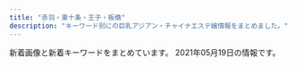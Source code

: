 ```yaml
---
title: "赤羽・東十条・王子・板橋"
description: "キーワード別にの巨乳アジアン・チャイナエステ嬢情報をまとめました。"
---
```


新着画像と新着キーワードをまとめています。
2021年05月19日の情報です。

<DmmAffiliateIns />
<KeywordTable
  shops={
    [
    {
        "img_links": [
            "http://angel-aroma.net/img/m5.jpg",
            "http://angel-aroma.net/img/qr.jpg",
            "http://angel-aroma.net/img/m4.jpg",
            "http://angel-aroma.net/img/stafft.jpg",
            "http://angel-aroma.net/img/m30.jpg",
            "http://angel-aroma.net/img/sta2.jpg",
            "http://angel-aroma.net/img/m1.jpg",
            "http://angel-aroma.net/img/top.jpg",
            "http://angel-aroma.net/img/sta6.jpg",
            "http://angel-aroma.net/img/m6.jpg",
            "http://angel-aroma.net/img/m20.jpg",
            "http://angel-aroma.net/img/sta3.jpg",
            "http://angel-aroma.net/img/m2.jpg",
            "http://angel-aroma.net/img/sta1.jpg",
            "http://angel-aroma.net/img/m3.jpg",
            "http://angel-aroma.net/img/no.png",
            "http://angel-aroma.net/img/m10.jpg",
            "http://angel-aroma.net/img/sta5.jpg"
        ],
        "keywords": {
            "87": 2,
            "82": 2,
            "86": 4,
            "84": 2
        },
        "name": "\u30c0\u30fc\u30ea\u30f3",
        "url": "http://angel-aroma.net/",
        "station": "JR\u8d64\u7fbd\u99c5\u6771\u53e3"
    },
    {
        "img_links": [
            "http://minming.work/uploads/210405/1-2104051H21N45.jpg",
            "http://minming.work/uploads/allimg/210222/1-2102221K144L3.png",
            "http://minming.work/uploads/210405/1-2104051H30X20.jpg",
            "http://minming.work/uploads/210405/1-2104051H4034V.jpg"
        ],
        "station": "\u9ad8\u5cf6\u5e73\u99c5",
        "url": "http://minming.work/",
        "name": "Jessica",
        "keywords": {
            "D": 3,
            "88": 1,
            "86": 2
        }
    },
    {
        "name": "\u7e01\u697d",
        "keywords": {
            "87": 1,
            "D": 5,
            "85": 2,
            "C": 1
        },
        "url": "http://figret.xyz/",
        "img_links": [
            "http://figret.xyz/static/picture/info2.jpg",
            "http://figret.xyz/static/picture/info_text.jpg",
            "http://figret.xyz/uploads/200520/1-200520100430557.jpg",
            "http://figret.xyz/static/picture/bar-inte.png",
            "http://figret.xyz/static/picture/girls-bar.png",
            "http://figret.xyz/static/picture/bar-news.png",
            "http://figret.xyz/static/picture/bar-girls.png",
            "http://figret.xyz/static/picture/info1.jpg",
            "http://figret.xyz/static/picture/bar-infomation.png",
            "http://figret.xyz/uploads/210515/1-2105151454123F.jpg",
            "http://figret.xyz/uploads/210517/1-21051G0253T50.jpg",
            "http://figret.xyz/uploads/200520/1-200520100455411.jpg",
            "http://figret.xyz/uploads/210501/1-2105011FK05b.jpg",
            "http://figret.xyz/uploads/200520/1-200520094144146.jpg"
        ],
        "station": "JR\u5341\u6761\u99c5\u5357\u53e3"
    },
    {
        "url": "http://www.kaen.relaxmens.com/",
        "name": "\u83ef\u8276",
        "keywords": {
            "86": 6,
            "D": 6,
            "E": 6,
            "85": 30,
            "C": 30,
            "87": 6
        },
        "img_links": [
            "http://www.kaen.relaxmens.com/images/maining.jpg",
            "http://www.kaen.relaxmens.com/images/sp_tit_new.png",
            "http://www.kaen.relaxmens.com/images/top.jpg",
            "http://www.kaen.relaxmens.com/images/sp_tit_therapist.png",
            "http://www.kaen.relaxmens.com/files/005.jpg",
            "http://www.kaen.relaxmens.com/files/001.jpg",
            "http://www.kaen.relaxmens.com/files/009.jpg",
            "http://www.kaen.relaxmens.com/images/acc2.jpg",
            "http://www.kaen.relaxmens.com/images/tit_new.png",
            "http://www.kaen.relaxmens.com/images/acc4.jpg",
            "http://www.kaen.relaxmens.com/images/tit_therapist.png",
            "http://www.kaen.relaxmens.com/images/img_tel.png",
            "http://www.kaen.relaxmens.com/images/acc5.jpg",
            "http://www.kaen.relaxmens.com/images/acc1.jpg",
            "http://www.kaen.relaxmens.com/files/007.jpg",
            "http://www.kaen.relaxmens.com/files/002.jpg",
            "http://www.kaen.relaxmens.com/images/acc3.jpg",
            "http://www.kaen.relaxmens.com/files/006.jpg",
            "http://www.kaen.relaxmens.com/images/kanban.jpg",
            "http://www.kaen.relaxmens.com/images/sp_top.jpg",
            "http://www.kaen.relaxmens.com/files/008.jpg"
        ],
        "station": "JR\u8d64\u7fbd\u99c5\u6771\u53e3"
    },
    {
        "img_links": [
            "http://shanshan-esthe.com/img/st16.jpg",
            "http://shanshan-esthe.com/img/sta0.jpg",
            "http://shanshan-esthe.com/img/st14.jpg",
            "http://shanshan-esthe.com/img/sta14.jpg",
            "http://shanshan-esthe.com/img/no.png"
        ],
        "station": "JR\u6771\u5341\u6761\u99c5\u5317\u53e3",
        "url": "http://shanshan-esthe.com/",
        "keywords": {
            "86": 2,
            "D": 2
        },
        "name": "\u9999\u9999"
    },
    {
        "keywords": {},
        "img_links": [
            "https://higashijujo-mensesthe.com/button/staff.png",
            "https://higashijujo-mensesthe.com/menu/info.png",
            "https://higashijujo-mensesthe.com/staff/satomi-s1.jpg",
            "https://higashijujo-mensesthe.com/2019/10/21/rika-s1.jpg",
            "https://higashijujo-mensesthe.com/room/room-l4.jpg",
            "https://higashijujo-mensesthe.com/menu/friend.png",
            "https://higashijujo-mensesthe.com/images/main1.jpg",
            "https://higashijujo-mensesthe.com/button/home.png",
            "https://higashijujo-mensesthe.com/images/qrcode.png",
            "https://higashijujo-mensesthe.com/menu/home.png",
            "https://higashijujo-mensesthe.com/staff/kimi-s1.jpg",
            "https://higashijujo-mensesthe.com/icon/facebook.png",
            "https://higashijujo-mensesthe.com/room/esthe1.jpg",
            "https://higashijujo-mensesthe.com/staff/satomi-l1.jpg",
            "https://higashijujo-mensesthe.com/2019/08/23/satomi-s1.jpg",
            "https://higashijujo-mensesthe.com/2019/08/10/kimi-s1.jpg",
            "https://higashijujo-mensesthe.com/images/main-sp.jpg",
            "https://higashijujo-mensesthe.com/icon/yelp.png",
            "https://higashijujo-mensesthe.com/menu/blog.png",
            "https://higashijujo-mensesthe.com/icon/line.png",
            "https://higashijujo-mensesthe.com/staff/kimi-s2.jpg",
            "https://higashijujo-mensesthe.com/images/header3.png",
            "https://higashijujo-mensesthe.com/staff/lime-l1.jpg",
            "https://higashijujo-mensesthe.com/room/room-l2.jpg",
            "https://higashijujo-mensesthe.com/2019/08/22/runa-s1.jpg",
            "https://higashijujo-mensesthe.com/room/esthe2.jpg",
            "https://higashijujo-mensesthe.com/room/room-l3.jpg",
            "https://higashijujo-mensesthe.com/images/flower.png",
            "https://higashijujo-mensesthe.com/room/room-l1.jpg",
            "https://higashijujo-mensesthe.com/button/blog.png",
            "https://higashijujo-mensesthe.com/images/footer-r.png",
            "https://higashijujo-mensesthe.com/images/footer-l.png",
            "https://higashijujo-mensesthe.com/staff/kimi-l2.jpg",
            "https://higashijujo-mensesthe.com/icon/twitter.png",
            "https://higashijujo-mensesthe.com/images/clear.png",
            "https://higashijujo-mensesthe.com/2020/02/29/lime-s1.jpg",
            "https://higashijujo-mensesthe.com/staff/runa-s1.jpg",
            "https://higashijujo-mensesthe.com/staff/lime-s1.jpg",
            "https://higashijujo-mensesthe.com/staff/runa-l1.jpg",
            "https://higashijujo-mensesthe.com/staff/rika-l1.jpg",
            "https://higashijujo-mensesthe.com/room/esthe3.jpg",
            "https://higashijujo-mensesthe.com/images/camp.jpg",
            "https://higashijujo-mensesthe.com/staff/kimi-l1.jpg",
            "https://higashijujo-mensesthe.com/menu/gallery.png",
            "https://higashijujo-mensesthe.com/staff/rika-s1.jpg"
        ],
        "station": "JR\u6771\u5341\u6761\u99c5\u5317\u53e3",
        "name": "Love Sea",
        "url": "https://higashijujo-mensesthe.com/"
    },
    {
        "name": "\u6211\u304c\u5bb6",
        "img_links": [
            "https://wagaya.xyz.mn/photos/sites/56/2021/04/2021041205512961.jpg",
            "https://wagaya.xyz.mn/photos/sites/56/2021/04/2021040506054956.jpg",
            "https://wagaya.xyz.mn/photos/sites/56/2021/04/2021041205512892.jpg",
            "https://wagaya.xyz.mn/images/mobile.jpg",
            "https://wagaya.xyz.mn/images/s_news.png",
            "https://wagaya.xyz.mn/images/nbj1.png",
            "https://wagaya.xyz.mn/images/s_staff.png",
            "https://wagaya.xyz.mn/photos/sites/56/2021/04/202104050602539.jpg",
            "https://wagaya.xyz.mn/images/top.jpg"
        ],
        "url": "https://wagaya.xyz.mn/",
        "station": "JR\u738b\u5b50\u99c5\u4e2d\u592e\u53e3",
        "keywords": {
            "C": 9,
            "86": 3,
            "85": 6,
            "83": 3,
            "D": 12
        }
    },
    {
        "name": "FLOWER",
        "img_links": [
            "http://esthe-japan.work/flower/upload/202004/1588153474.png"
        ],
        "keywords": {
            "87": 3,
            "88": 3,
            "\u30bb\u30af\u30b7\u30fc": 6,
            "89": 3,
            "98": 1
        },
        "station": "JR\u8d64\u7fbd\u99c5\u5357\u6539\u672d\u53e3(\u6771)",
        "url": "http://esthe-japan.work/flower/"
    },
    {
        "keywords": {},
        "url": "http://esthe-taiwanaroma.com/",
        "name": "\u53f0\u6e7e\u30a2\u30ed\u30de",
        "img_links": [
            "http://esthe-taiwanaroma.com/img/mask01.jpg",
            "http://esthe-taiwanaroma.com/img/iphone.png",
            "http://esthe-taiwanaroma.com/img/mask03.jpg",
            "http://esthe-taiwanaroma.com/img/coming.jpg",
            "http://esthe-taiwanaroma.com/img/tel_img.png",
            "http://esthe-taiwanaroma.com/img/yuki.jpg",
            "http://esthe-taiwanaroma.com/img/1purazuma.png",
            "http://esthe-taiwanaroma.com/img/mizuho03.jpg",
            "http://esthe-taiwanaroma.com/img/ami.jpg",
            "http://esthe-taiwanaroma.com/img/kasumi.jpg",
            "http://esthe-taiwanaroma.com/img/head_img.png",
            "http://esthe-taiwanaroma.com/img/corona-3.jpg",
            "http://esthe-taiwanaroma.com/img/4ugai.png",
            "http://esthe-taiwanaroma.com/img/mika2.jpg",
            "http://esthe-taiwanaroma.com/img/aoi.jpg",
            "http://esthe-taiwanaroma.com/img/mami.jpg",
            "http://esthe-taiwanaroma.com/img/pagetop.png",
            "http://esthe-taiwanaroma.com/img/mask04.jpg",
            "http://esthe-taiwanaroma.com/img/mask02.jpg",
            "http://esthe-taiwanaroma.com/img/2biore.png",
            "http://esthe-taiwanaroma.com/img/topbg02.jpg",
            "http://esthe-taiwanaroma.com/img/mask05.jpg",
            "http://esthe-taiwanaroma.com/img/corona-4.jpg",
            "http://esthe-taiwanaroma.com/img/emi001.jpg",
            "http://esthe-taiwanaroma.com/img/corona-5.jpg",
            "http://esthe-taiwanaroma.com/img/anna.png",
            "http://esthe-taiwanaroma.com/img/sara2.jpg",
            "http://esthe-taiwanaroma.com/img/3kenon.png",
            "http://esthe-taiwanaroma.com/img/photo_01.jpg",
            "http://esthe-taiwanaroma.com/img/erika01.jpg",
            "http://esthe-taiwanaroma.com/img/sara002.jpg",
            "http://esthe-taiwanaroma.com/img/sayaka.jpg",
            "http://esthe-taiwanaroma.com/img/hina.jpg",
            "http://esthe-taiwanaroma.com/img/corona-2.jpg",
            "http://esthe-taiwanaroma.com/img/mami03.png"
        ],
        "station": "JR\u8d64\u7fbd\u99c5\u5357\u53e3"
    },
    {
        "name": "Last Paradise \uff5e\u30e9\u30b9\u30c8\u30d1\u30e9\u30c0\u30a4\u30b9\uff5e",
        "keywords": {
            "85": 9,
            "86": 4,
            "84": 4,
            "90": 2
        },
        "img_links": [
            "http://lastpara.net/image/cast/cast_287_1_s.jpg",
            "http://lastpara.net/img/event/camp_top_02.jpg",
            "http://lastpara.net/image/cast/cast_286_1_l.jpg",
            "http://lastpara.net/image/cast/cast_255_1_l.jpg",
            "http://lastpara.net/img/recuit.png",
            "http://lastpara.net/image/cast/cast_286_1_s.jpg",
            "http://lastpara.net/img/news-ttl.jpg",
            "http://lastpara.net/image/cast/cast_259_1_s.jpg",
            "http://lastpara.net/image/cast/cast_256_1_s.jpg",
            "http://lastpara.net/image/cast/cast_263_1_s.jpg",
            "http://lastpara.net/image/cast/cast_287_1_l.jpg",
            "http://lastpara.net/image/cast/cast_262_1_l.jpg",
            "http://lastpara.net/image/cast/cast_265_1_s.jpg",
            "http://lastpara.net/image/cast/cast_263_1_l.jpg",
            "http://lastpara.net/image/cast/cast_265_1_l.jpg",
            "http://lastpara.net/image/cast/cast_261_1_l.jpg",
            "http://lastpara.net/image/cast/cast_256_1_l.jpg",
            "http://lastpara.net/image/cast/cast_259_1_l.jpg"
        ],
        "url": "http://lastpara.net/",
        "station": "JR\u8d64\u7fbd\u99c5\u5357\u53e3"
    },
    {
        "img_links": [
            "http://coconat.work/staff/ayaka1.jpg",
            "http://coconat.work/images/m-head01.jpg",
            "http://coconat.work/images/call.png",
            "http://coconat.work/images/news_t.jpg",
            "http://coconat.work/images/m-top004.jpg",
            "http://coconat.work/images/interior_t.jpg",
            "http://coconat.work/staff/yuko1.jpg",
            "http://coconat.work/images/staff_t.jpg",
            "http://coconat.work/staff/yuyu1.jpg",
            "http://coconat.work/images/news.jpg",
            "http://coconat.work/staff/rina1.jpg"
        ],
        "name": "\u30b3\u30b3\u30ca\u30c3\u30c4",
        "keywords": {
            "C": 5,
            "85": 5,
            "D": 10,
            "E": 5,
            "87": 5,
            "86": 10
        },
        "station": "JR\u8d64\u7fbd\u99c5\u6771\u53e3",
        "url": "http://coconat.work/"
    },
    {
        "station": "\u8d64\u7fbd\u5ca9\u6df5\u99c52\u756a\u51fa\u53e3",
        "img_links": [
            "http://www.goodtime.iesjp.com/images/m-right.jpg",
            "http://www.goodtime.iesjp.com/images/m-yejiao.jpg",
            "http://www.goodtime.iesjp.com/images/m-head.jpg",
            "http://www.goodtime.iesjp.com/photo_news/upimg/22286608910ac9b0db_0.jpg",
            "http://www.goodtime.iesjp.com/files/007.jpg",
            "http://www.goodtime.iesjp.com/photo_news/upimg/6226360739cbd5fa6e_0.jpg",
            "http://www.goodtime.iesjp.com/photo_news/upimg/529386029caabbb08f_0.jpg",
            "http://www.goodtime.iesjp.com/images/top-left01.jpg",
            "http://www.goodtime.iesjp.com/files/001.jpg",
            "http://www.goodtime.iesjp.com/photo_news/upimg/1591860540114b630a_0.jpg",
            "http://www.goodtime.iesjp.com/photo_news/upimg/2288060497ed9031e6_0.jpg",
            "http://www.goodtime.iesjp.com/images/m-top-right04.jpg",
            "http://www.goodtime.iesjp.com/images/m-top-right03.jpg",
            "http://www.goodtime.iesjp.com/images/m-top-right01.jpg",
            "http://www.goodtime.iesjp.com/files/003.jpg",
            "http://www.goodtime.iesjp.com/images/m-top-right02.jpg",
            "http://www.goodtime.iesjp.com/photo_news/upimg/20911603de0e3ad912_0.jpg",
            "http://www.goodtime.iesjp.com/photo_news/upimg/43415603819cc9fd0d_1.jpg",
            "http://www.goodtime.iesjp.com/photo_news/upimg/3462960a1ab283cd4a_0.jpg",
            "http://www.goodtime.iesjp.com/images/m-top03.jpg",
            "http://www.goodtime.iesjp.com/images/m-left.jpg",
            "http://www.goodtime.iesjp.com/images/m-top02.jpg",
            "http://www.goodtime.iesjp.com/files/006.jpg",
            "http://www.goodtime.iesjp.com/files/004.jpg",
            "http://www.goodtime.iesjp.com/images/call.png"
        ],
        "keywords": {
            "\u30bb\u30af\u30b7\u30fc": 3,
            "85": 2,
            "87": 8,
            "D": 8
        },
        "name": "GOOD TIME",
        "url": "http://www.goodtime.iesjp.com/"
    },
    {
        "img_links": [
            "http://www.e-baby.work/img/all/icon2.png",
            "http://www.e-baby.work/staff/kumi1.jpg",
            "http://www.e-baby.work/img/all/loader.png",
            "http://www.e-baby.work/staff/kumic.jpg",
            "http://www.e-baby.work/staff/rina1.jpg",
            "http://www.e-baby.work/staff/haru1.jpg",
            "http://www.e-baby.work/staff/karen1.jpg",
            "http://www.e-baby.work/staff/yuka1.jpg",
            "http://www.e-baby.work/staff/maya1.jpg"
        ],
        "station": "JR\u8d64\u7fbd\u99c5\u6771\u53e3",
        "name": "\u30a2\u30a4\u30ea\u30b9",
        "url": "http://www.e-baby.work/",
        "keywords": {
            "84": 1,
            "89": 1,
            "D": 3,
            "87": 1,
            "86": 2,
            "E": 2,
            "C": 1,
            "85": 1
        }
    },
    {
        "station": "JR\u6771\u5341\u6761\u99c5\u5317\u53e3",
        "img_links": [
            "http://yuri.msa.jp/images/ser4.jpg",
            "http://yuri.msa.jp/images/staff_06.jpg",
            "http://yuri.msa.jp/images/top2.jpg",
            "http://yuri.msa.jp/images/ser3.jpg",
            "http://yuri.msa.jp/images/staff_04.jpg",
            "http://yuri.msa.jp/images/wenzi-staff.png",
            "http://yuri.msa.jp/images/staff_bj4.png",
            "http://yuri.msa.jp/images/staff_02.jpg",
            "http://yuri.msa.jp/layer/images/top/top_03.jpg",
            "http://yuri.msa.jp/layer/images/top/top_04.jpg",
            "http://yuri.msa.jp/layer/images/top/top_02.jpg",
            "http://yuri.msa.jp/images/staff_01.jpg",
            "http://yuri.msa.jp/images/info.png",
            "http://yuri.msa.jp/images/1.jpg",
            "http://yuri.msa.jp/images/staff_bj1.png",
            "http://yuri.msa.jp/images/top1.jpg",
            "http://yuri.msa.jp/layer/images/top/top_01.jpg",
            "http://yuri.msa.jp/layer/images/top.jpg",
            "http://yuri.msa.jp/images/ser1.jpg",
            "http://yuri.msa.jp/images/staff_03.jpg",
            "http://yuri.msa.jp/layer/images/top/top_05.jpg",
            "http://yuri.msa.jp/images/s_service.png",
            "http://yuri.msa.jp/images/ser2.jpg",
            "http://yuri.msa.jp/images/s_info.png",
            "http://yuri.msa.jp/layer/images/top/top_08.png",
            "http://yuri.msa.jp/layer/images/top/top_06.jpg"
        ],
        "url": "http://yuri.msa.jp/",
        "name": "\u767e\u5408",
        "keywords": {
            "86": 3,
            "83": 3,
            "85": 3,
            "84": 3
        }
    },
    {
        "url": "http://www.l-yuri.work/",
        "name": "\u767e\u5408",
        "keywords": {},
        "station": "\u84ee\u6839\u99c5\u6771\u53e3",
        "img_links": [
            "http://www.l-yuri.work/staff/kaori.jpg",
            "http://www.l-yuri.work/images/news.png",
            "http://www.l-yuri.work/staff/rina.jpg",
            "http://www.l-yuri.work/images/sys.png",
            "http://www.l-yuri.work/images/h_line.jpg",
            "http://www.l-yuri.work/images/4.png",
            "http://www.l-yuri.work/img/kaori1.jpg",
            "http://www.l-yuri.work/images/s1.png",
            "http://www.l-yuri.work/staff/aki.jpg",
            "http://www.l-yuri.work/img/emi1.jpg",
            "http://www.l-yuri.work/img/rina1.jpg",
            "http://www.l-yuri.work/images/tg.jpg",
            "http://www.l-yuri.work/staff/emi.jpg",
            "http://www.l-yuri.work/images/head.jpg",
            "http://www.l-yuri.work/images/interior_t.jpg",
            "http://www.l-yuri.work/images/int1.png",
            "http://www.l-yuri.work/images/tel.jpg",
            "http://www.l-yuri.work/images/2.png",
            "http://www.l-yuri.work/images/int2.png",
            "http://www.l-yuri.work/staff/miki.jpg",
            "http://www.l-yuri.work/images/mobile.jpg",
            "http://www.l-yuri.work/img/miki1.jpg",
            "http://www.l-yuri.work/images/staff_t.jpg",
            "http://www.l-yuri.work/images/5.png",
            "http://www.l-yuri.work/images/1.png",
            "http://www.l-yuri.work/images/3.png",
            "http://www.l-yuri.work/img/aki1.jpg"
        ]
    },
    {
        "img_links": [
            "http://kissyourelax.xyz/uploads/200812/1-200Q212540D24.jpg",
            "http://kissyourelax.xyz/uploads/190920/1-1Z9200Z645220.jpg",
            "http://kissyourelax.xyz/uploads/190514/1-1Z5140R044351.jpg",
            "http://kissyourelax.xyz/uploads/190712/1-1ZG2111A3147.jpg",
            "http://kissyourelax.xyz/uploads/190422/1-1Z422143352a6.jpg",
            "http://kissyourelax.xyz/uploads/191129/1-191129154603T5.jpg",
            "http://kissyourelax.xyz/uploads/190426/1-1Z4261G1591I.jpg",
            "http://kissyourelax.xyz/uploads/200929/1-200929125H1111.jpg",
            "http://kissyourelax.xyz/uploads/190422/1-1Z422144244F3.jpg",
            "http://kissyourelax.xyz/uploads/190422/1-1Z42214343N22.jpg",
            "http://kissyourelax.xyz/uploads/200929/1-200929125F62K.jpg",
            "http://kissyourelax.xyz/uploads/191213/1-19121315493M58.jpg",
            "http://kissyourelax.xyz/img/s0.png",
            "http://kissyourelax.xyz/uploads/190514/1-1Z5140R02A31.jpg",
            "http://kissyourelax.xyz/uploads/190802/1-1ZP20P91YN.jpg",
            "http://kissyourelax.xyz/img/botton.jpg",
            "http://kissyourelax.xyz/uploads/190426/1-1Z4261G229208.jpg",
            "http://kissyourelax.xyz/uploads/190625/1-1Z625203Q3N2.jpg",
            "http://kissyourelax.xyz/uploads/191213/1-1912131550052E.jpg",
            "http://kissyourelax.xyz/uploads/190426/1-1Z4261G221600.jpg",
            "http://kissyourelax.xyz/uploads/190802/1-1ZP20P930U4.jpg",
            "http://kissyourelax.xyz/uploads/190712/1-1ZG2111F3448.jpg",
            "http://kissyourelax.xyz/uploads/200812/1-200Q2125423452.jpg",
            "http://kissyourelax.xyz/uploads/190625/1-1Z625204313L6.jpg"
        ],
        "url": "http://kissyourelax.xyz/",
        "station": "JR\u8d64\u7fbd\u99c5",
        "keywords": {},
        "name": "Kiss you"
    },
    {
        "img_links": [
            "http://www.cocosia.work/staff/mao1.jpg",
            "http://www.cocosia.work/staff/mao.jpg",
            "http://www.cocosia.work/staff/rea.jpg",
            "http://www.cocosia.work/img/bn_howto_sp.jpg",
            "http://www.cocosia.work/staff/hina.jpg",
            "http://www.cocosia.work/img/bn_contact.jpg",
            "http://www.cocosia.work/staff/yuyu1.jpg",
            "http://www.cocosia.work/img/int3.jpg",
            "http://www.cocosia.work/staff/yuyu.jpg",
            "http://www.cocosia.work/img/int1_sp.jpg",
            "http://www.cocosia.work/img/bn_contact_sp.jpg",
            "http://www.cocosia.work/staff/mika.jpg",
            "http://www.cocosia.work/staff/rea1.jpg",
            "http://www.cocosia.work/img/int2_sp.jpg",
            "http://www.cocosia.work/img/i_tel.png",
            "http://www.cocosia.work/img/bn_howto.jpg",
            "http://www.cocosia.work/staff/hina1.jpg",
            "http://www.cocosia.work/img/int1.jpg",
            "http://www.cocosia.work/staff/mika1.jpg",
            "http://www.cocosia.work/img/header_info.png",
            "http://www.cocosia.work/img/concept.jpg",
            "http://www.cocosia.work/staff/riya.jpg",
            "http://www.cocosia.work/img/concept_sp.jpg",
            "http://www.cocosia.work/staff/riya1.jpg",
            "http://www.cocosia.work/img/int3_sp.jpg",
            "http://www.cocosia.work/img/int2.jpg"
        ],
        "url": "http://www.cocosia.work/",
        "name": "Cocosia \uff5e\u30b3\u30b3\u30b7\u30a2\uff5e",
        "station": "JR\u8d64\u7fbd\u99c5\u897f\u53e3",
        "keywords": {
            "87": 6,
            "E": 6,
            "C": 15,
            "D": 10,
            "86": 8,
            "85": 2
        }
    },
    {
        "keywords": {},
        "url": "https://nippori-massage.com/",
        "img_links": [
            "https://nippori-massage.com/images/line_friend.png",
            "https://nippori-massage.com/icon/line.png",
            "https://nippori-massage.com/images/qrcode.png",
            "https://nippori-massage.com/images/esthe4.jpg",
            "https://nippori-massage.com/images/esthe1.jpg",
            "https://nippori-massage.com/staff/sakura-l1.jpg",
            "https://nippori-massage.com/images/esthe2.jpg",
            "https://nippori-massage.com/icon/facebook.png",
            "https://nippori-massage.com/images/header3.png",
            "https://nippori-massage.com/icon/yelp.png",
            "https://scdn.line-apps.com/n/line_add_friends/btn/ja.png",
            "https://nippori-massage.com/footer/footer-staff.png",
            "https://nippori-massage.com/images/esthe3.jpg",
            "https://nippori-massage.com/images/main1.jpg",
            "https://nippori-massage.com/staff/sakura-s1.jpg",
            "https://nippori-massage.com/room/room-l3.jpg",
            "https://nippori-massage.com/footer/footer-line.png",
            "https://nippori-massage.com/images/obi.jpg",
            "https://nippori-massage.com/icon/twitter.png",
            "https://nippori-massage.com/images/clear.png",
            "https://nippori-massage.com/mens-esthe/2021/04/15/sakura-s1.jpg",
            "https://nippori-massage.com/room/room-l1.jpg",
            "https://nippori-massage.com/room/room-l2.jpg",
            "https://nippori-massage.com/images/main-sp.jpg",
            "https://nippori-massage.com/line/10min-coupon.png",
            "https://nippori-massage.com/footer/footer-tel.png",
            "https://nippori-massage.com/room/room-l4.jpg",
            "https://nippori-massage.com/line/line-qr.png",
            "https://nippori-massage.com//icon/facebook.png"
        ],
        "station": "\u5c3e\u4e45\u99c5",
        "name": "\u56de\u697d\u82d1"
    },
    {
        "keywords": {
            "C": 15
        },
        "url": "http://oji.pink/",
        "name": "\u7f8e\u5065",
        "station": "JR\u738b\u5b50\u99c5\u5317\u53e3",
        "img_links": [
            "http://oji.pink/images/mobile.jpg",
            "http://oji.pink/images/yuki.jpg",
            "http://oji.pink/images/top.jpg",
            "http://oji.pink/images/aki.jpg",
            "http://oji.pink/images/zi_staff.png",
            "http://oji.pink/images/r1.jpg",
            "http://oji.pink/images/g7.jpg",
            "http://oji.pink/images/g5.jpg",
            "http://oji.pink/images/r4.jpg",
            "http://oji.pink/images/zi_link.png",
            "http://oji.pink/images/r3.jpg",
            "http://oji.pink/images/1.png",
            "http://oji.pink/images/r2.jpg",
            "http://oji.pink/images/g1.jpg",
            "http://oji.pink/images/3.png",
            "http://oji.pink/images/g0.jpg",
            "http://oji.pink/images/new1.jpg",
            "http://oji.pink/images/g2.jpg"
        ]
    },
    {
        "url": "http://www.darling.esjp.info/",
        "name": "Darling \uff5e\u30c0\u30fc\u30ea\u30f3\uff5e",
        "img_links": [
            "http://www.darling.esjp.info/files/001.jpg",
            "http://www.darling.esjp.info/img/nav-001.png",
            "http://www.darling.esjp.info/img/tel.png",
            "http://www.darling.esjp.info/img/nav-006.png",
            "http://www.darling.esjp.info/img/top01.png",
            "http://www.darling.esjp.info/img/stt.jpg",
            "http://www.darling.esjp.info/img/nav-003.png",
            "http://www.darling.esjp.info/files/003.jpg",
            "http://www.darling.esjp.info/files/007.jpg",
            "http://www.darling.esjp.info/img/nav-002.png",
            "http://www.darling.esjp.info/img/nav-004.png",
            "http://www.darling.esjp.info/files/002.jpg",
            "http://www.darling.esjp.info/img/stb.jpg",
            "http://www.darling.esjp.info/img/nav-005.png",
            "http://www.darling.esjp.info/files/008.jpg"
        ],
        "keywords": {
            "D": 5,
            "87": 4,
            "86": 1
        },
        "station": "JR\u8d64\u7fbd\u99c5\u5357\u53e3"
    },
    {
        "station": "JR\u8d64\u7fbd\u99c5\u5357\u53e3",
        "url": "http://www.roserelaxation.info/",
        "img_links": [
            "http://www.roserelaxation.info/upload/images/20171206_132823.jpg",
            "http://www.roserelaxation.info/upload/202007/thumb_dis/1594636246.jpg",
            "http://www.roserelaxation.info/upload/201807/1531195952.jpg",
            "http://www.roserelaxation.info/upload/201807/thumb/1531195547.jpg",
            "http://www.roserelaxation.info/upload/201708/1502280972.jpg",
            "http://www.roserelaxation.info/upload/202007/1594636246.jpg",
            "http://www.roserelaxation.info/upload/202007/thumb_dis/1594636322.jpg",
            "http://www.roserelaxation.info/upload/201707/1499300573.jpg",
            "http://www.roserelaxation.info/upload/201807/thumb/1531195952.jpg",
            "http://www.roserelaxation.info/upload/201801/thumb_dis/1517150493.jpg",
            "http://www.roserelaxation.info/upload/202007/thumb/1594636246.jpg",
            "http://www.roserelaxation.info/upload/images/20171214_032900.jpg",
            "http://www.roserelaxation.info/upload/202007/thumb/1594636355.jpg",
            "http://www.roserelaxation.info/upload/201807/1531197286.jpg",
            "http://www.roserelaxation.info/upload/images/20171206_132851.jpg",
            "http://www.roserelaxation.info/upload/202008/1598846272.jpg",
            "http://www.roserelaxation.info/upload/201712/thumb_dis/1512155748.jpg",
            "http://www.roserelaxation.info/upload/202007/thumb_dis/1594636355.jpg",
            "http://www.roserelaxation.info/upload/201807/1531195547.jpg",
            "http://www.roserelaxation.info/upload/images/20170613_104732.jpg",
            "http://www.roserelaxation.info/upload/201712/1512155748.jpg",
            "http://www.roserelaxation.info/upload/202007/1594636684.jpg",
            "http://www.roserelaxation.info/upload/images/20170525_102731.jpg",
            "http://www.roserelaxation.info/upload/201801/thumb/1517150493.jpg",
            "http://www.roserelaxation.info/upload/201807/thumb_dis/1531197286.jpg",
            "http://www.roserelaxation.info/upload/201807/thumb_dis/1531195547.jpg",
            "http://www.roserelaxation.info/upload/201808/thumb_dis/1535596152.jpg",
            "http://www.roserelaxation.info/upload/201801/1517150493.jpg",
            "http://www.roserelaxation.info/upload/202007/thumb_dis/1594636684.jpg",
            "http://www.roserelaxation.info/upload/images/20170706_091357.jpg",
            "http://www.roserelaxation.info/upload/images/20171206_133002.jpg",
            "http://www.roserelaxation.info/upload/201712/thumb/1512155748.jpg",
            "http://www.roserelaxation.info/upload/202007/thumb/1594636684.jpg",
            "http://www.roserelaxation.info/upload/201807/thumb_dis/1531195952.jpg",
            "http://www.roserelaxation.info/upload/201708/thumb_dis/1502280972.jpg",
            "http://www.roserelaxation.info/upload/images/20171206_132919.jpg",
            "http://www.roserelaxation.info/upload/202007/1594636355.jpg"
        ],
        "name": "Only one \uff5e\u30aa\u30f3\u30ea\u30fc\u30ef\u30f3\uff5e",
        "keywords": {}
    }
]
}
/>
<DmmAffiliateScript />
